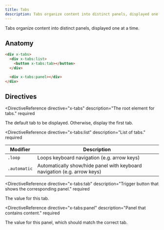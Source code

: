 ```yaml
---
title: Tabs
description: Tabs organize content into distinct panels, displayed one at a time.
---
```



<Toolbelt />

<Lede>
  Tabs organize content into distinct panels, displayed one at a time.
</Lede>

<TabsDemo />

## Anatomy

```html
<div x-tabs>
  <div x-tabs:list>
    <button x-tabs:tab></button>
  </div>

  <div x-tabs:panel></div>
</div>
```

## Directives

<DirectiveReference
  directive="x-tabs"
  description="The root element for tabs."
  required
>
  <Fragment slot="value">
    The default tab to be displayed. Otherwise, display the first tab.
  </Fragment>
</DirectiveReference>

<DirectiveReference
  directive="x-tabs:list"
  description="List of tabs."
  required
>
  <Fragment slot="modifiers">

| Modifier     | Description                                                              |
| ------------ | ------------------------------------------------------------------------ |
| `.loop`      | Loops keyboard navigation (e.g. arrow keys)                              |
| `.automatic` | Automatically show/hide panel with keyboard navigation (e.g. arrow keys) |

  </Fragment>
</DirectiveReference>

<DirectiveReference
  directive="x-tabs:tab"
  description="Trigger button that shows the corresponding panel."
  required
>
  <Fragment slot="value">The value for this tab.</Fragment>
</DirectiveReference>

<DirectiveReference
  directive="x-tabs:panel"
  description="Panel that contains content."
  required
>
  <Fragment slot="value">
    The value for this panel, which should match the correct tab.
  </Fragment>
</DirectiveReference>
